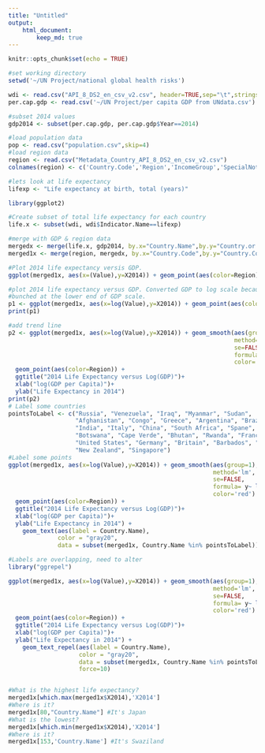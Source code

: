 ---
title: "Untitled"
output:  
    html_document:  
        keep_md: true 
---

```{r setup, include=FALSE}
knitr::opts_chunk$set(echo = TRUE)
```

```{r}
#set working directory
setwd('~/UN Project/national global health risks')

wdi <- read.csv("API_8_DS2_en_csv_v2.csv", header=TRUE,sep="\t",stringsAsFactors = TRUE)
per.cap.gdp <- read.csv('~/UN Project/per capita GDP from UNdata.csv')

#subset 2014 values
gdp2014 <- subset(per.cap.gdp, per.cap.gdp$Year==2014)

#load population data
pop <- read.csv("population.csv",skip=4)
#load region data
region <- read.csv("Metadata_Country_API_8_DS2_en_csv_v2.csv")
colnames(region) <- c('Country.Code','Region','IncomeGroup','SpecialNotes','TableName')

#lets look at life expectancy
lifexp <- "Life expectancy at birth, total (years)"

library(ggplot2)

#Create subset of total life expectancy for each country
life.x <- subset(wdi, wdi$Indicator.Name==lifexp)

#merge with GDP & region data
mergedx <- merge(life.x, gdp2014, by.x="Country.Name",by.y="Country.or.Area")
merged1x <- merge(region, mergedx, by.x="Country.Code",by.y="Country.Code")

#Plot 2014 life expectancy versis GDP. 
ggplot(merged1x, aes(x=(Value),y=X2014)) + geom_point(aes(color=Region))

#plot 2014 life expectancy versus GDP. Converted GDP to log scale because most points were
#bunched at the lower end of GDP scale.
p1 <- ggplot(merged1x, aes(x=log(Value),y=X2014)) + geom_point(aes(color=Region))
print(p1)

#add trend line
p2 <- ggplot(merged1x, aes(x=log(Value),y=X2014)) + geom_smooth(aes(group=1), 
                                                                method='lm',
                                                                se=FALSE,
                                                                formula= y~ log(x),
                                                                color='red') +
  geom_point(aes(color=Region)) +
  ggtitle("2014 Life Expectancy versus Log(GDP)")+
  xlab("log(GDP per Capita)")+
  ylab("Life Expectancy in 2014") 
print(p2)
# Label some countries
pointsToLabel <- c("Russia", "Venezuela", "Iraq", "Myanmar", "Sudan",
                   "Afghanistan", "Congo", "Greece", "Argentina", "Brazil",
                   "India", "Italy", "China", "South Africa", "Spane",
                   "Botswana", "Cape Verde", "Bhutan", "Rwanda", "France",
                   "United States", "Germany", "Britain", "Barbados", "Norway", "Japan",
                   "New Zealand", "Singapore")  
#Label some points
ggplot(merged1x, aes(x=log(Value),y=X2014)) + geom_smooth(aes(group=1), 
                                                          method='lm',
                                                          se=FALSE,
                                                          formula= y~ log(x),
                                                          color='red') +
  geom_point(aes(color=Region)) +
  ggtitle("2014 Life Expectancy versus Log(GDP)")+
  xlab("log(GDP per Capita)")+
  ylab("Life Expectancy in 2014") +
    geom_text(aes(label = Country.Name),
              color = "gray20",
              data = subset(merged1x, Country.Name %in% pointsToLabel))

#Labels are overlapping, need to alter
library("ggrepel")

ggplot(merged1x, aes(x=log(Value),y=X2014)) + geom_smooth(aes(group=1), 
                                                          method='lm',
                                                          se=FALSE,
                                                          formula= y~ log(x),
                                                          color='red') +
  geom_point(aes(color=Region)) +
  ggtitle("2014 Life Expectancy versus Log(GDP)")+
  xlab("log(GDP per Capita)")+
  ylab("Life Expectancy in 2014") +
    geom_text_repel(aes(label = Country.Name),
                    color = "gray20",
                    data = subset(merged1x, Country.Name %in% pointsToLabel),
                    force=10)


#What is the highest life expectancy? 
merged1x[which.max(merged1x$X2014),'X2014']
#Where is it?
merged1x[80,"Country.Name"] #It's Japan
#What is the lowest?
merged1x[which.min(merged1x$X2014),'X2014']
#Where is it?
merged1x[153,'Country.Name'] #It's Swaziland

```


